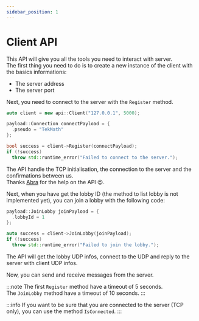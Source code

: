 ```yaml
---
sidebar_position: 1
---
```


# Client API

This API will give you all the tools you need to interact with server.\
The first thing you need to do is to create a new instance of the client with the basics informations:
- The server address
- The server port

Next, you need to connect to the server with the `Register` method.

```cpp
auto client = new api::Client("127.0.0.1", 5000);

payload::Connection connectPayload = {
  .pseudo = "TekMath"
};

bool success = client->Register(connectPayload);
if (!success)
  throw std::runtime_error("Failed to connect to the server.");
```

The API handle the TCP initialisation, the connection to the server and the confirmations between us.\
Thanks [Abra](/docs/dev/libraries/abra) for the help on the API 😉.

Next, when you have get the lobby ID (the method to list lobby is not implemented yet), you can join a lobby with the following code:

```cpp
payload::JoinLobby joinPayload = {
  .lobbyId = 1
};

auto success = client->JoinLobby(joinPayload);
if (!success)
  throw std::runtime_error("Failed to join the lobby.");
```

The API will get the lobby UDP infos, connect to the UDP and reply to the server with client UDP infos.

Now, you can send and receive messages from the server.

:::note
The first `Register` method have a timeout of 5 seconds.\
The `JoinLobby` method have a timeout of 10 seconds.
:::

:::info
If you want to be sure that you are connected to the server (TCP only), you can use the method `IsConnected`.
:::
